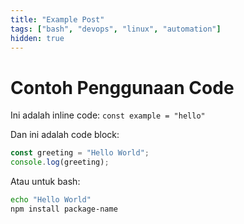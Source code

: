 ```yaml
---
title: "Example Post"
tags: ["bash", "devops", "linux", "automation"]
hidden: true
---
```


# Contoh Penggunaan Code

Ini adalah inline code: `const example = "hello"` 

Dan ini adalah code block:

```javascript
const greeting = "Hello World";
console.log(greeting);
```

Atau untuk bash:

```bash
echo "Hello World"
npm install package-name
``` 